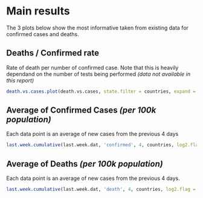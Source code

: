 # Main results {.tabset .tabset-fade .tabset-pills}

The 3 plots below show the most informative taken from existing data for confirmed cases and deaths.

## Deaths / Confirmed rate

Rate of death per number of confirmed case. Note that this is heavily dependand on the number of tests being performed *(data not available in this report)*

```r
death.vs.cases.plot(death.vs.cases, state.filter = countries, expand = FALSE)
```

## Average of Confirmed Cases *(per 100k population)*

Each data point is an average of new cases from the previous 4 days

```r
last.week.cumulative(last.week.dat, 'confirmed', 4, countries, log2.flag = FALSE, per.100k.flag = TRUE)
```

## Average of Deaths *(per 100k population)*

Each data point is an average of new cases from the previous 4 days.

```r
last.week.cumulative(last.week.dat, 'death', 4, countries, log2.flag = FALSE, per.100k.flag = TRUE)
```
